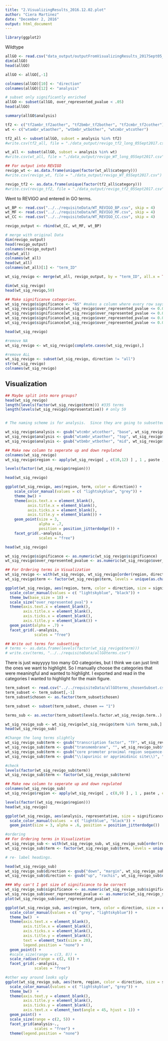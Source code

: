 ```yaml
---
title: "2.VisualizingResults_2016.12.02.plot"
author: "Ciera Martinez"
date: "December 2, 2016"
output: html_document
---
```


```r
library(ggplot2)
```

Wildtype
```r
allGO <- read.csv("data_output/outputFromVisualizingResults_2017Sept05_clean.csv") 
dim(allGO)
head(allGO)

allGO <- allGO[,-1]

colnames(allGO)[10] <- "direction"
colnames(allGO)[12] <- "analysis"

# subset only significantly enriched
allGO <- subset(allGO, over_represented_pvalue < .05)
head(allGO)

summary(allGO$analysis)

tf2 <- c("tf2ambr_tf2aother", "tf2bmbr_tf2bother", "tf2cmbr_tf2cother")
wt <- c("wtambr_wtaother", "wtbmbr_wtbother", "wtcmbr_wtcother")

tf2_all <- subset(allGO, subset = analysis %in% tf2)
#write.csv(tf2_all, file = "./data_output/revigo_tf2_long_05Sept2017.csv")

wt_all <- subset(allGO, subset = analysis %in% wt)
#write.csv(wt_all, file = "./data_output/revigo_WT_long_05Sept2017.csv")

## For output into REVIGO
revigo_wt <- as.data.frame(unique(factor(wt_all$category)))
#write.csv(revigo_wt, file = "./data_output/revigo_WT_05Sept2017.csv")

revigo_tf2 <- as.data.frame(unique(factor(tf2_all$category)))
#write.csv(revigo_tf2, file = "./data_output/revigo_tf2_05Sept2017.csv")
```

Went to REVIGO and entered in GO terms. 

```r
wt_BP <- read.csv("../../requisiteData/WT_REVIGO_BP.csv", skip = 4)
wt_MF <- read.csv("../../requisiteData/WT_REVIGO_MF.csv", skip = 4)
wt_CC <- read.csv("../../requisiteData/WT_REVIGO_CC.csv", skip = 4)

revigo_output <- rbind(wt_CC, wt_MF, wt_BP)

# merge with original Data
dim(revigo_output)
head(revigo_output)
colnames(revigo_output)
dim(wt_all)
colnames(wt_all)
head(wt_all)
colnames(wt_all)[1] <- "term_ID"

wt_sig_revigo <- merge(wt_all, revigo_output, by = "term_ID", all.x = TRUE)

dim(wt_sig_revigo)
head(wt_sig_revigo,50)

## Make significanve categories.
wt_sig_revigo$significance <- "NS" #makes a column where every row says "NS"
wt_sig_revigo$significance[wt_sig_revigo$over_represented_pvalue <= 0.05] <- "0.05" #labels everything less than or = to 0.05
wt_sig_revigo$significance[wt_sig_revigo$over_represented_pvalue <= 0.01] <- "0.01" #ect
wt_sig_revigo$significance[wt_sig_revigo$over_represented_pvalue <= 0.001] <- "0.001"
wt_sig_revigo$significance[wt_sig_revigo$over_represented_pvalue <= 0.0001] <- "0.0001"

head(wt_sig_revigo)

#remove NA
wt_sig_revigo <- wt_sig_revigo[complete.cases(wt_sig_revigo),]

#remove ALL
wt_sig_revigo <- subset(wt_sig_revigo, direction != "all")
str(wt_sig_revigo)
colnames(wt_sig_revigo)

```

## Visualization

```r

## Maybe split into more groups?
head(wt_sig_revigo)
length(levels(factor(wt_sig_revigo$term))) #335 terms
length(levels(wt_sig_revigo$representative)) # only 59


# The naming scheme is for analysis.  Since they are going to subsetted, I think I will chance the name.

wt_sig_revigo$analysis <- gsub("wtcmbr_wtcother", "base", wt_sig_revigo$analysis)
wt_sig_revigo$analysis <- gsub("wtambr_wtaother", "top", wt_sig_revigo$analysis)
wt_sig_revigo$analysis <- gsub("wtbmbr_wtbother", "mid", wt_sig_revigo$analysis)

## Make new column to seperate up and down regulated 
colnames(wt_sig_revigo)
wt_sig_revigo$region <- apply(wt_sig_revigo[ , c(10,12) ] , 1 , paste , collapse = "-" )

levels(factor((wt_sig_revigo$region)))

head(wt_sig_revigo)

ggplot(wt_sig_revigo, aes(region, term, color = direction)) +
    scale_color_manual(values = c( "lightskyblue", "grey")) +
    theme_bw() +
    theme(axis.text.x = element_blank(),
          axis.title.x = element_blank(),
          axis.ticks.x = element_blank(),
          axis.title.y = element_blank()) +
    geom_point(size = 3, 
               alpha = .7, 
               position = position_jitterdodge()) +
    facet_grid(.~analysis, 
               scales = "free") 

head(wt_sig_revigo)

wt_sig_revigo$significance <- as.numeric(wt_sig_revigo$significance)
wt_sig_revigo$over_represented_pvalue <- as.numeric(wt_sig_revigo$over_represented_pvalue)

## For Ordering terms in Visualization
wt_sig_revigo <- with(wt_sig_revigo, wt_sig_revigo[order(region, direction),])
wt_sig_revigo$term <- factor(wt_sig_revigo$term, levels = unique(as.character(wt_sig_revigo$term)) )

ggplot(wt_sig_revigo, aes(region, term, color = direction, size = significance)) +
  scale_color_manual(values = c( "lightskyblue", "black")) +
  theme_bw(base_size = 18) +
  scale_size("over_represented_pval") +
  theme(axis.text.x = element_blank(),
        axis.title.x = element_blank(),
        axis.ticks.x = element_blank(),
        axis.title.y = element_blank()) +
  geom_point(alpha = .7) +
  facet_grid(.~analysis, 
             scales = "free") 

## Write out terms for subsetting
# terms <- as.data.frame(levels(factor(wt_sig_revigo$term)))
# write.csv(terms, "../../requisiteData/allGOterms.csv")
```

There is just wayyyyy too many GO categories, but I think we can just limit the ones we want to highlight. So I manually choose the categories that were meaningful and wanted to highlight. I exported and read in the categories I wanted to highlight for the main figure.

```r

term_subset <- read.csv("../../requisiteData/allGOterms_chosenSubset.csv")
term_subset <- term_subset[,-1]
term_subset$chosen <- as.factor(term_subset$chosen)

term_subset <- subset(term_subset, chosen == "1")

terms_sub <- as.vector(term_subset$levels.factor.wt_sig_revigo.term..)

wt_sig_revigo_sub <- wt_sig_revigo[wt_sig_revigo$term %in% terms_sub,]
head(wt_sig_revigo_sub)

#Change the long terms slightly
wt_sig_revigo_sub$term <- gsub("transcription factor", "TF", wt_sig_revigo_sub$term)
wt_sig_revigo_sub$term <- gsub("transmembrane", "", wt_sig_revigo_sub$term)
wt_sig_revigo_sub$term <- gsub("core promoter proximal region sequence-specific", "", wt_sig_revigo_sub$term)
wt_sig_revigo_sub$term <- gsub("\\(apurinic or apyrimidinic site\\)", "", wt_sig_revigo_sub$term)

#check
levels(factor(wt_sig_revigo_sub$term))
wt_sig_revigo_sub$term <- factor(wt_sig_revigo_sub$term) 

## Make new column to seperate up and down regulated 
colnames(wt_sig_revigo_sub)
wt_sig_revigo$region <- apply(wt_sig_revigo[ , c(8,9) ] , 1 , paste , collapse = "-" )

levels(factor((wt_sig_revigo$region)))
head(wt_sig_revigo)

ggplot(wt_sig_revigo, aes(analysis, representative, size = significance, color = direction)) +
  scale_color_manual(values  = c( "lightblue", "black")) +
  geom_point(size = 3, alpha = .6, position = position_jitterdodge())

#ordering
## For Ordering terms in Visualization
wt_sig_revigo_sub <- with(wt_sig_revigo_sub, wt_sig_revigo_sub[order(region, direction),])
wt_sig_revigo_sub$term <- factor(wt_sig_revigo_sub$term, levels = unique(as.character(wt_sig_revigo_sub$term)) )

# re- label headings.

head(wt_sig_revigo_sub)
wt_sig_revigo_sub$direction <- gsub("down", "margin", wt_sig_revigo_sub$direction)
wt_sig_revigo_sub$direction <- gsub("up", "rachis", wt_sig_revigo_sub$direction)

### Why can't I get size of significance to be correct
wt_sig_revigo_sub$significance <- as.numeric(wt_sig_revigo_sub$significance)
wt_sig_revigo_sub$over_represented_pvalue <- as.numeric(wt_sig_revigo_sub$over_represented_pvalue)
plot(wt_sig_revigo_sub$over_represented_pvalue)

ggplot(wt_sig_revigo_sub, aes(region, term, color = direction, size = over_represented_pvalue)) +
  scale_color_manual(values = c( "grey", "lightskyblue")) +
  theme_bw()  +
  theme(axis.text.x = element_blank(),
        axis.title.x = element_blank(),
        axis.ticks.x = element_blank(),
        axis.title.y = element_blank(),
        text = element_text(size = 20),
        legend.position = "none") +
  geom_point() +
  #scale_size(range = c(3, 8)) +
  scale_radius(range = c(2, 6)) +
  facet_grid(.~analysis, 
             scales = "free") 

#other way around looks ugly
ggplot(wt_sig_revigo_sub, aes(term, region, color = direction, size = significance)) +
  scale_color_manual(values = c( "lightskyblue", "grey")) +
  theme_bw()  +
  theme(axis.text.y = element_blank(),
        axis.title.y = element_blank(),
        axis.ticks.y = element_blank(),
        axis.text.x = element_text(angle = 45, hjust = 1)) +
  geom_point() +
  scale_size(range = c(2, 5)) +
  facet_grid(analysis~., 
             scales = "free") +
  theme(legend.position = "none")

```

